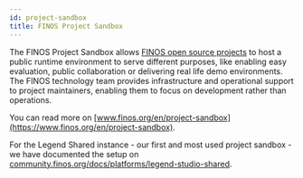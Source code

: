 ```yaml
---
id: project-sandbox
title: FINOS Project Sandbox
---
```


The FINOS Project Sandbox allows [FINOS open source projects](https://landscape.finos.org) to host a public runtime environment to serve different purposes, like enabling easy evaluation, public collaboration or delivering real life demo environments. The FINOS technology team provides infrastructure and operational support to project maintainers, enabling them to focus on development rather than operations.

You can read more on [www.finos.org/en/project-sandbox](https://www.finos.org/en/project-sandbox).

For the Legend Shared instance - our first and most used project sandbox - we have documented the setup on [community.finos.org/docs/platforms/legend-studio-shared](https://community.finos.org/docs/platforms/legend-studio-shared/).